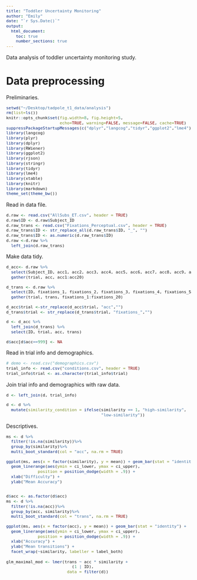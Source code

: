 ```yaml
---
title: "Toddler Uncertainty Monitoring"
author: "Emily"
date: "`r Sys.Date()`"
output: 
  html_document:
    toc: true
    number_sections: true
---
```


<style type="text/css">
body, td {
   font-size: 14px;
}
code {
  font-size: 11px;
}
pre {
  font-size: 11px;
}
</style>

Data analysis of toddler uncertainty monitoring study.

# Data preprocessing

Preliminaries.

```r
setwd("~/Desktop/tadpole_t1_data/analysis")
rm(list=ls())
knitr::opts_chunk$set(fig.width=8, fig.height=5, 
                      echo=TRUE, warning=FALSE, message=FALSE, cache=TRUE)
suppressPackageStartupMessages(c("dplyr","langcog","tidyr","ggplot2","lme4"))
library(langcog)
library(plyr)
library(dplyr)
library(RWiener)
library(ggplot2)
library(rjson)
library(stringr)
library(tidyr)
library(lme4)
library(xtable)
library(knitr)
library(markdown)
theme_set(theme_bw())
```

Read in data file.

```r
d.raw <- read.csv("AllSubs_ET.csv", header = TRUE) 
d.raw$ID <- d.raw$Subject_ID
d.raw_trans <- read.csv("Fixations_Perceptual.csv", header = TRUE)
d.raw_trans$ID <- str_replace_all(d.raw_trans$ID, "_", "")
d.raw_trans$ID <- as.numeric(d.raw_trans$ID)
d.raw <-d.raw %>%
  left_join(d.raw_trans)
```

Make data tidy.

```r
d_acc<- d.raw %>%
  select(Subject_ID, acc1, acc2, acc3, acc4, acc5, acc6, acc7, acc8, acc9, acc10, acc11, acc12, acc13, acc14, acc15, acc16, acc17, acc18, acc19, acc20)%>%
  gather(trial, acc, acc1:acc20) 

d_trans <- d.raw %>%
  select(ID, fixations_1, fixations_2, fixations_3, fixations_4, fixations_5, fixations_6, fixations_7, fixations_8, fixations_9, fixations_10, fixations_11, fixations_12, fixations_13, fixations_14, fixations_15, fixations_16, fixations_17, fixations_18, fixations_19, fixations_20) %>%
  gather(trial, trans, fixations_1:fixations_20) 

d_acc$trial <-str_replace(d_acc$trial, "acc","")
d_trans$trial <- str_replace(d_trans$trial, "fixations_","")

d <- d_acc %>%
  left_join(d_trans) %>%
  select(ID, trial, acc, trans)

d$acc[d$acc==999] <- NA
```

Read in trial info and demographics. 

```r
# demo <- read.csv("demographics.csv") 
trial_info <- read.csv("conditions.csv", header = TRUE)
trial_info$trial <- as.character(trial_info$trial)
```

Join trial info and demographics with raw data.

```r
d <- left_join(d, trial_info)

d <- d %>% 
  mutate(similarity_condition = ifelse(similarity == 1, "high-similarity",
                                       "low-similarity"))
```

Descriptives.

```r
ms <- d %>%
  filter(!is.na(similarity))%>%
  group_by(similarity)%>%
  multi_boot_standard(col = "acc", na.rm = TRUE)

ggplot(ms, aes(x = factor(similarity), y = mean)) + geom_bar(stat = "identity") + 
  geom_linerange(aes(ymin = ci_lower, ymax = ci_upper), 
             position = position_dodge(width = .9)) +
  xlab("Difficulty") + 
  ylab("Mean Accuracy")


d$acc <- as.factor(d$acc)
ms <- d %>%
  filter(!is.na(acc))%>%
  group_by(acc, similarity)%>%
  multi_boot_standard(col = "trans", na.rm = TRUE)

ggplot(ms, aes(x = factor(acc), y = mean)) + geom_bar(stat = "identity") + 
  geom_linerange(aes(ymin = ci_lower, ymax = ci_upper), 
             position = position_dodge(width = .9)) +
  xlab("Accuracy") + 
  ylab("Mean transitions") + 
  facet_wrap(~similarity, labeller = label_both)
```

```r
glm_maximal_mod <- lmer(trans ~ acc * similarity +
                           (1 | ID), 
                         data = filter(d))
```

